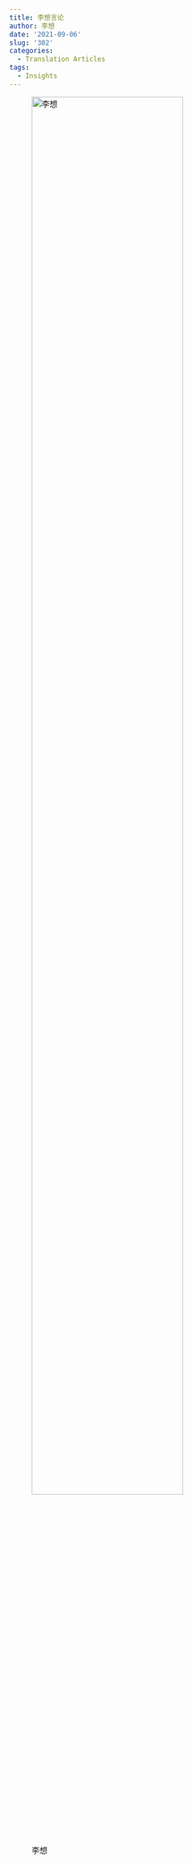 ```yaml
---
title: 李想言论
author: 李想
date: '2021-09-06'
slug: '302'
categories:
  - Translation Articles
tags:
  - Insights
---
```


![李想](1.png){width=80%}
